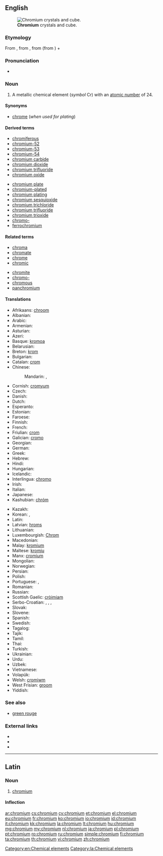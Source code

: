 {{also|Chromium}}
==English==
{{wikipedia}}
{{elements|Cr|vanadium|V|manganese|Mn}}
[[File:Chromium crystals and 1cm3 cube.jpg|thumb|'''Chromium''' crystals and cube.]]

===Etymology===
From {{etyl|NL.}}, from {{etyl|fr|en}} {{term|chrome||lang=fr}}, from {{etyl|grc|en}} {{term|χρῶμα|sc=polytonic|tr=khrōma||color|lang=grc}} (from {{etyl|ine-pro|en}} {{recons|ghreu||to grind, rub|lang=ine-pro}}) + {{term|-ium}}

===Pronunciation===
* {{audio|en-us-chromium.ogg|Audio (US)}}

===Noun===
{{en-noun|-}}

# A metallic chemical element (''symbol'' Cr) with an [[atomic number]] of 24.

====Synonyms====
* [[chrome]] (''when used for plating'')

====Derived terms====
{{der-top}}
* [[chromiferous]]
* [[chromium-52]]
* [[chromium-53]]
* [[chromium-54]]
* [[chromium carbide]]
* [[chromium dioxide]]
* [[chromium trifluoride]]
* [[chromium oxide]]
{{der-mid}}
* [[chromium plate]]
* [[chromium-plated]]
* [[chromium plating]]
* [[chromium sesquioxide]]
* [[chromium trichloride]]
* [[chromium trifluoride]]
* [[chromium trioxide]]
* [[chromo-]]
* [[ferrochromium]]
{{der-bottom}}

====Related terms====
{{rel-top}}
* [[chroma]]
* [[chromate]]
* [[chrome]]
* [[chromic]]
{{rel-mid}}
* [[chromite]]
* [[chromo-]]
* [[chromous]]
* [[panchromium]]
{{rel-bottom}}

====Translations====
{{trans-top|chemical element}}
* Afrikaans: [[chroom]]
* Albanian: {{t-|sq|krom}}
* Arabic: {{t-|ar|كروم|m|tr=kruum}}
* Armenian: {{t-|hy|քրոմ|tr=k‘rom}}
* Asturian: {{t-|ast|cromu|m}}
* Azeri: {{t-|az|xrom}}
* Basque: [[kromoa]]
* Belarusian: {{t-|be|хром|m|tr=xrom}}
* Breton: [[krom]] {{m}}
* Bulgarian: {{t+|bg|хром|m|tr=hrom}}
* Catalan: [[crom]]
* Chinese:
*: Mandarin: {{t-|cmn|鉻|sc=Hani}},  {{t-|cmn|铬|tr=gè|sc=Hani}}
* Cornish: [[cromyum]]
* Czech: {{t+|cs|chrom}}
* Danish: {{t-|da|krom}}
* Dutch: {{t+|nl|chroom|n}}
* Esperanto: {{t+|eo|kromo}}
* Estonian: {{t-|et|kroom}}
* Faroese: {{t-|fo|krom}}
* Finnish: {{t+|fi|kromi}}
* French: {{t+|fr|chrome|m}}
* Friulian: [[crom]]
* Galician: [[cromo]]
* Georgian: {{t-|ka|ქრომი|tr=k'romi|sc=Geor}}
* German: {{t+|de|Chrom|n}}
* Greek: {{t+|el|χρώμιο|n|tr=chrómio}}
* Hebrew: {{t+|he|כרום|tr=krom}}
* Hindi: {{t-|hi|वर्णातु|tr=varnaatu}}
* Hungarian: {{t+|hu|króm}}
* Icelandic: {{t+|is|króm}}
* Interlingua: [[chromo]]
* Irish: {{t+|ga|cróimiam|m}}
* Italian: {{t+|it|cromo|m}}
* Japanese: {{t+|ja|クロム|tr=kuromu}}
* Kashubian: [[chróm]]
{{trans-mid}}
* Kazakh: {{t-|kk|хром|tr=khrom|sc=Cyrl}}
* Korean: {{t+|ko|크롬|tr=keurom|sc=Hang}}, {{t-|ko|크로뮴|tr=keuromyum|sc=Hang}}
* Latin: {{t+|la|chromium|n|alt=chrōmium}}
* Latvian: [[hroms]]
* Lithuanian: {{t+|lt|chromas}}
* Luxembourgish: [[Chrom]]
* Macedonian: {{t-|mk|хром|m|tr=hrom}}
* Malay: [[kromium]]
* Maltese: [[kromju]]
* Manx: [[cromium]]
* Mongolian: {{t-|mn|хром|tr=khrom|sc=Cyrl}}
* Norwegian: {{t+|no|krom}}
* Persian: {{t+|fa|کروم|tr=korom|sc=fa-Arab}}
* Polish: {{t+|pl|chrom|m}}
* Portuguese: {{t+|pt|cromo|m}}, {{t+|pt|crómio|m}}
* Romanian: {{t+|ro|crom|n}}
* Russian: {{t+|ru|хром|m|tr=xrom}}
* Scottish Gaelic: [[cròimiam]]
* Serbo-Croatian: {{t-|sh|хром|m|sc=Cyrl}},  {{t-|sh|hrom|m}},  {{t-|sh|кром|m|sc=Cyrl}},  {{t-|sh|krom|m}}
* Slovak: {{t-|sk|chróm}}
* Slovene: {{t+|sl|krom}}
* Spanish: {{t+|es|cromo|m}}
* Swedish: {{t+|sv|krom|n}}
* Tagalog: {{t-|tl|kromo}}
* Tajik: {{t-|tg|хром|tr=hrom|sc=Cyrl}}
* Tamil: {{t-|ta|நீலிரும்பு|tr=neelirumbu}}
* Thai: {{t-|th|โครเมียม|tr=khrōmiam}}
* Turkish: {{t+|tr|krom}}
* Ukrainian: {{t-|uk|хром|m|tr=xrom}}
* Urdu: {{t-|ur|کرومیم}}
* Uzbek: {{t-|uz|хром|tr=khrom|sc=Cyrl}}
* Vietnamese: {{t-|vi|crom}}
* Volapük: {{t+|vo|kromin}}
* Welsh: [[cromiwm]]
* West Frisian: [[groom]]
* Yiddish: {{t-|yi|קראָומיאַם|tr=krovmiam|sc=Hebr}}
{{trans-bottom}}

===See also===
* [[green rouge]]

===External links===
* {{R:Webster 1913}}
* {{R:Century 1911}}
* {{R:OneLook}}

[[Category:en:Chemical elements]]

----

==Latin==
{{wikipedia|lang=la}}

===Noun===
{{la-noun|chrōmium|chromii|chrōmiī|n|second}}

# [[#English|chromium]]

====Inflection====
{{la-decl-2nd-N|chromi|chrōmi}}

[[Category:la:Chemical elements]]

[[ar:chromium]]
[[cs:chromium]]
[[cy:chromium]]
[[et:chromium]]
[[el:chromium]]
[[eu:chromium]]
[[fr:chromium]]
[[ko:chromium]]
[[io:chromium]]
[[id:chromium]]
[[it:chromium]]
[[kk:chromium]]
[[la:chromium]]
[[lt:chromium]]
[[hu:chromium]]
[[mg:chromium]]
[[my:chromium]]
[[nl:chromium]]
[[ja:chromium]]
[[pl:chromium]]
[[pt:chromium]]
[[ro:chromium]]
[[ru:chromium]]
[[simple:chromium]]
[[fi:chromium]]
[[ta:chromium]]
[[th:chromium]]
[[vi:chromium]]
[[zh:chromium]]